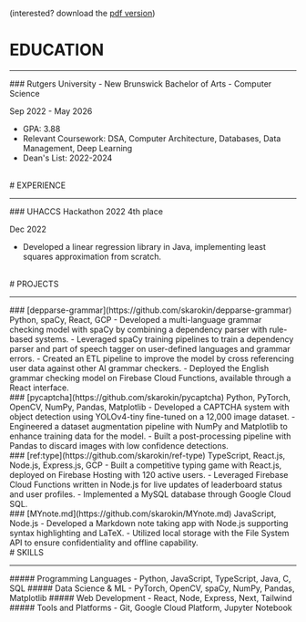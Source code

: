 (interested? download the [pdf version](https://docs.google.com/document/d/1Lx08w3H91Z7bkabc3S1iGBtXa9qtNXdhNe58tYcncno/export?format=pdf))
<br/>
# EDUCATION
<hr className="w-64 lg:w-96 h-1 my-2 border-0 rounded bg-slate-600"/>
### Rutgers University - New Brunswick
Bachelor of Arts - Computer Science

Sep 2022 - May 2026
- GPA: 3.88
- Relevant Coursework: DSA, Computer Architecture, Databases, Data Management, Deep Learning
- Dean's List: 2022-2024
<br/>
# EXPERIENCE 
<hr className="w-64 lg:w-96 h-1 my-2 border-0 rounded bg-slate-600"/>
### UHACCS Hackathon 2022
4th place

Dec 2022
- Developed a linear regression library in Java, implementing least squares approximation from scratch.

<br/>
# PROJECTS 
<hr className="w-64 lg:w-96 h-1 my-2 border-0 rounded bg-slate-600"/>
### [depparse-grammar](https://github.com/skarokin/depparse-grammar)
Python, spaCy, React, GCP
- Developed a multi-language grammar checking model with spaCy by combining a dependency parser with rule-based systems.
- Leveraged spaCy training pipelines to train a dependency parser and part of speech tagger on user-defined languages and grammar errors.
- Created an ETL pipeline to improve the model by cross referencing user data against other AI grammar checkers.
- Deployed the English grammar checking model on Firebase Cloud Functions, available through a React interface.
<br/>
### [pycaptcha](https://github.com/skarokin/pycaptcha)
Python, PyTorch, OpenCV, NumPy, Pandas, Matplotlib
- Developed a CAPTCHA system with object detection using YOLOv4-tiny fine-tuned on a 12,000 image dataset.
- Engineered a dataset augmentation pipeline with NumPy and Matplotlib to enhance training data for the model.
- Built a post-processing pipeline with Pandas to discard images with low confidence detections.
<br/>
### [ref:type](https://github.com/skarokin/ref-type)
TypeScript, React.js, Node.js, Express.js, GCP
- Built a competitive typing game with React.js, deployed on Firebase Hosting with 120 active users.
- Leveraged Firebase Cloud Functions written in Node.js for live updates of leaderboard status and user profiles.
- Implemented a MySQL database through Google Cloud SQL.
<br/>
### [MYnote.md](https://github.com/skarokin/MYnote.md)
JavaScript, Node.js
- Developed a Markdown note taking app with Node.js supporting syntax highlighting and LaTeX.
- Utilized local storage with the File System API to ensure confidentiality and offline capability.
<br/>
# SKILLS 
<hr className="w-64 lg:w-96 h-1 my-2 border-0 rounded bg-slate-600"/>
##### Programming Languages 
- Python, JavaScript, TypeScript, Java, C, SQL
##### Data Science & ML
- PyTorch, OpenCV, spaCy, NumPy, Pandas, Matplotlib
##### Web Development
- React, Node, Express, Next, Tailwind
##### Tools and Platforms
- Git, Google Cloud Platform, Jupyter Notebook